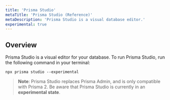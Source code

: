 ```yaml
---
title: 'Prisma Studio'
metaTitle: 'Prisma Studio (Reference)'
metaDescription: 'Prisma Studio is a visual database editor.'
experimental: true
---
```


## Overview

Prisma Studio is a visual editor for your database. To run Prisma Studio, run the following command in your terminal:

```console
npx prisma studio --experimental
```

> **Note**: Prisma Studio replaces Prisma Admin, and is only compatible with Prisma 2. Be aware that Prisma Studio is currently in an **experimental state**.
